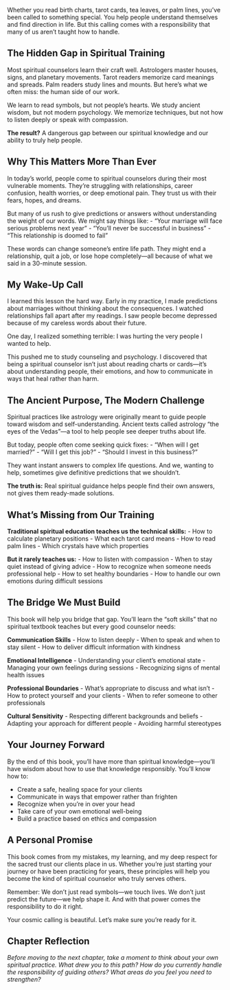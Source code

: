 ::: {.chapter-intro}
Whether you read birth charts, tarot cards, tea leaves, or palm lines, you've been called to something special. You help people understand themselves and find direction in life. But this calling comes with a responsibility that many of us aren't taught how to handle.
:::

::: {.content-section}
## **The Hidden Gap in Spiritual Training**

Most spiritual counselors learn their craft well. Astrologers master houses, signs, and planetary movements. Tarot readers memorize card meanings and spreads. Palm readers study lines and mounts. But here's what we often miss: the human side of our work.

::: {.highlight-box}
We learn to read symbols, but not people's hearts. We study ancient wisdom, but not modern psychology. We memorize techniques, but not how to listen deeply or speak with compassion.

**The result?** A dangerous gap between our spiritual knowledge and our ability to truly help people.
:::
:::

::: {.content-section}
## **Why This Matters More Than Ever**

In today's world, people come to spiritual counselors during their most vulnerable moments. They're struggling with relationships, career confusion, health worries, or deep emotional pain. They trust us with their fears, hopes, and dreams.

::: {.warning-box}
But many of us rush to give predictions or answers without understanding the weight of our words. We might say things like:
- "Your marriage will face serious problems next year"
- "You'll never be successful in business"
- "This relationship is doomed to fail"

These words can change someone's entire life path. They might end a relationship, quit a job, or lose hope completely—all because of what we said in a 30-minute session.
:::
:::

::: {.content-section}
## **My Wake-Up Call**

::: {.story-box}
I learned this lesson the hard way. Early in my practice, I made predictions about marriages without thinking about the consequences. I watched relationships fall apart after my readings. I saw people become depressed because of my careless words about their future.

One day, I realized something terrible: I was hurting the very people I wanted to help.

This pushed me to study counseling and psychology. I discovered that being a spiritual counselor isn't just about reading charts or cards—it's about understanding people, their emotions, and how to communicate in ways that heal rather than harm.
:::
:::

::: {.content-section}
## **The Ancient Purpose, The Modern Challenge**

::: {.wisdom-box}
Spiritual practices like astrology were originally meant to guide people toward wisdom and self-understanding. Ancient texts called astrology "the eyes of the Vedas"—a tool to help people see deeper truths about life.
:::

But today, people often come seeking quick fixes:
- "When will I get married?"
- "Will I get this job?"
- "Should I invest in this business?"

They want instant answers to complex life questions. And we, wanting to help, sometimes give definitive predictions that we shouldn't.

::: {.key-insight}
**The truth is:** Real spiritual guidance helps people find their own answers, not gives them ready-made solutions.
:::
:::

::: {.content-section}
## **What's Missing from Our Training**

::: {.comparison-box}
**Traditional spiritual education teaches us the technical skills:**
- How to calculate planetary positions
- What each tarot card means
- How to read palm lines
- Which crystals have which properties

**But it rarely teaches us:**
- How to listen with compassion
- When to stay quiet instead of giving advice
- How to recognize when someone needs professional help
- How to set healthy boundaries
- How to handle our own emotions during difficult sessions
:::
:::

::: {.content-section}
## **The Bridge We Must Build**

This book will help you bridge that gap. You'll learn the "soft skills" that no spiritual textbook teaches but every good counselor needs:

::: {.skills-grid}
::: {.skill-box}
**Communication Skills**
- How to listen deeply
- When to speak and when to stay silent
- How to deliver difficult information with kindness
:::

::: {.skill-box}
**Emotional Intelligence**
- Understanding your client's emotional state
- Managing your own feelings during sessions
- Recognizing signs of mental health issues
:::

::: {.skill-box}
**Professional Boundaries**
- What's appropriate to discuss and what isn't
- How to protect yourself and your clients
- When to refer someone to other professionals
:::

::: {.skill-box}
**Cultural Sensitivity**
- Respecting different backgrounds and beliefs
- Adapting your approach for different people
- Avoiding harmful stereotypes
:::
:::
:::

::: {.content-section}
## **Your Journey Forward**

::: {.promise-box}
By the end of this book, you'll have more than spiritual knowledge—you'll have wisdom about how to use that knowledge responsibly. You'll know how to:

- Create a safe, healing space for your clients
- Communicate in ways that empower rather than frighten
- Recognize when you're in over your head
- Take care of your own emotional well-being
- Build a practice based on ethics and compassion
:::
:::

::: {.content-section}
## **A Personal Promise**

::: {.author-note}
This book comes from my mistakes, my learning, and my deep respect for the sacred trust our clients place in us. Whether you're just starting your journey or have been practicing for years, these principles will help you become the kind of spiritual counselor who truly serves others.

Remember: We don't just read symbols—we touch lives. We don't just predict the future—we help shape it. And with that power comes the responsibility to do it right.

Your cosmic calling is beautiful. Let's make sure you're ready for it.
:::
:::

::: {.reflection-section}
## **Chapter Reflection**
::: {.writing-space}
*Before moving to the next chapter, take a moment to think about your own spiritual practice. What drew you to this path? How do you currently handle the responsibility of guiding others? What areas do you feel you need to strengthen?*
:::
:::
